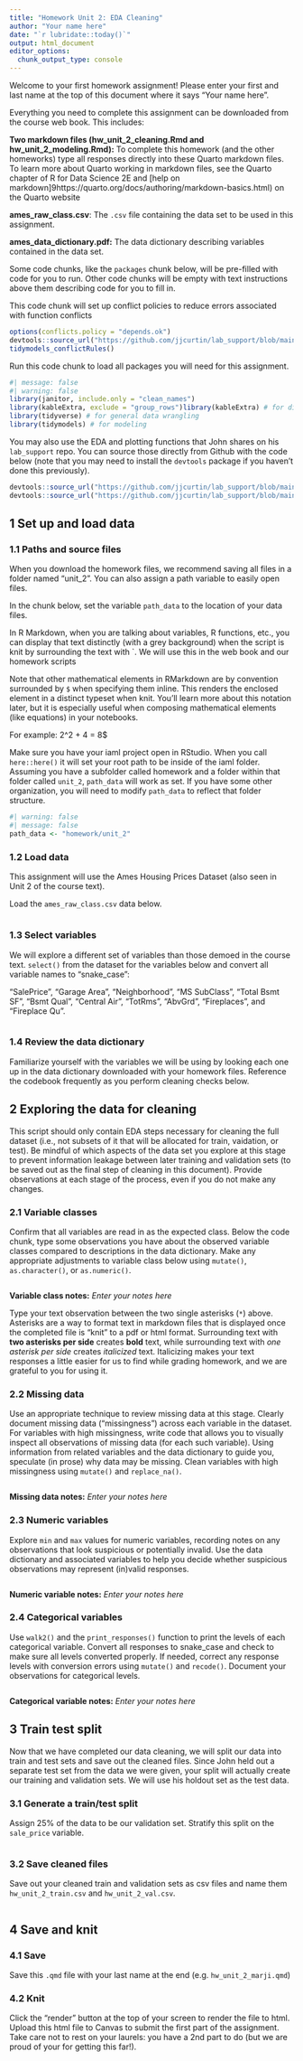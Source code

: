 ```yaml
---
title: "Homework Unit 2: EDA Cleaning"
author: "Your name here"
date: "`r lubridate::today()`"
output: html_document
editor_options: 
  chunk_output_type: console
---
```


Welcome to your first homework assignment! Please enter your first and last name at the top of this document where it says "Your name here".

Everything you need to complete this assignment can be downloaded from the course web book. This includes:

**Two markdown files (hw_unit_2_cleaning.Rmd and hw_unit_2_modeling.Rmd):** 
To complete this homework (and the other homeworks) type all responses directly into these Quarto markdown files. To learn more about Quarto working in markdown files, see the Quarto chapter of R for Data Science 2E and [help on markdown]9https://quarto.org/docs/authoring/markdown-basics.html) on the Quarto website

**ames_raw_class.csv**:
The `.csv` file containing the data set to be used in this assignment.

**ames_data_dictionary.pdf:**
The data dictionary describing variables contained in the data set.

Some code chunks, like the `packages` chunk below, will be pre-filled with code for you to run. Other code chunks will be empty with text instructions above them describing code for you to fill in.

This code chunk will set up conflict policies to reduce errors associated with function conflicts
```r
options(conflicts.policy = "depends.ok")
devtools::source_url("https://github.com/jjcurtin/lab_support/blob/main/fun_ml.R?raw=true")
tidymodels_conflictRules()
```

Run this code chunk to load all packages you will need for this assignment.
```r
#| message: false
#| warning: false
library(janitor, include.only = "clean_names")
library(kableExtra, exclude = "group_rows")library(kableExtra) # for displaying formatted tables w/ kbl()
library(tidyverse) # for general data wrangling
library(tidymodels) # for modeling
```

You may also use the EDA and plotting functions that John shares on his `lab_support` repo.  You can source those directly from Github with the code below (note that you may need to install the `devtools` package if you haven't done this previously).

```r
devtools::source_url("https://github.com/jjcurtin/lab_support/blob/main/fun_eda.R?raw=true")
devtools::source_url("https://github.com/jjcurtin/lab_support/blob/main/fun_plots.R?raw=true")
``` 

## 1 Set up and load data
### 1.1 Paths and source files

<!--Future TAs, lets update this section to describe how they should setup a project on their computer in a folder named iaml.  Inside that folder, they can have a subfolder for "homework" and folders within that for each unit; e.g. unit_2. etc.  We will assume this sort of organization with our paths.-->

When you download the homework files, we recommend saving all files in a folder named "unit_2". You can also assign a path variable to easily open files.

In the chunk below, set the variable `path_data` to the location of your data files. 

In R Markdown, when  you are talking about variables, R functions, etc., you can display that text distinctly (with a grey background) when the script is knit by surrounding the text with `.  We will use this in the web book and our homework scripts 

Note that other mathematical elements in RMarkdown are by convention surrounded by `$` when specifying them inline. This renders the enclosed element in a distinct typeset when knit. You'll learn more about this notation later, but it is especially useful when composing mathematical elements (like equations) in your notebooks. 

For example: 2^2 + 4 = 8$

Make sure you have your iaml project open in RStudio.  When you call `here::here()` it will set your root path to be inside of the iaml folder.   Assuming you have a subfolder called homework and a folder within that folder called `unit_2`, `path_data` will work as set.  If you have some other organization, you will need to modify `path_data` to reflect that folder structure.
```r
#| warning: false
#| message: false
path_data <- "homework/unit_2"
```


### 1.2 Load data

This assignment will use the Ames Housing Prices Dataset (also seen in Unit 2 of the course text).

Load the `ames_raw_class.csv` data below.
```r

```

### 1.3 Select variables
We will explore a different set of variables than those demoed in the course text. `select()` from the dataset for the variables below and convert all variable names to "snake_case":

"SalePrice", "Garage Area", "Neighborhood", "MS SubClass", "Total Bsmt SF", "Bsmt Qual", "Central Air", "TotRms", "AbvGrd", "Fireplaces", and "Fireplace Qu".

```r

```

### 1.4 Review the data dictionary

Familiarize yourself with the variables we will be using by looking each one up in the data dictionary downloaded with your homework files. Reference the codebook frequently as you perform cleaning checks below.

## 2 Exploring the data for cleaning
This script should only contain EDA steps necessary for cleaning the full dataset (i.e., not subsets of it that will be allocated for train, vaidation, or test). Be mindful of which aspects of the data set you explore at this stage to prevent information leakage between later training and validation sets (to be saved out as the final step of cleaning in this document). Provide observations at each stage of the process, even if you do not make any changes.

### 2.1 Variable classes
Confirm that all variables are read in as the expected class. Below the code chunk, type some observations you have about the observed variable classes compared to descriptions in the data dictionary. Make any appropriate adjustments to variable class below using `mutate()`, `as.character()`, or `as.numeric()`.


<!--UPDATE TO DISCUSS CLASSING CATEGORICAL AS FACTOR-->
```r

```
**Variable class notes:**
*Enter your notes here*

Type your text observation between the two single asterisks (`*`) above. Asterisks are a way to format text in markdown files that is displayed once the completed file is "knit" to a pdf or html format. Surrounding text with **two asterisks per side** creates **bold** text, while surrounding text with *one asterisk per side* creates *italicized* text. Italicizing makes your text responses a little easier for us to find while grading homework, and we are grateful to you for using it.

### 2.2 Missing data
Use an appropriate technique to review missing data at this stage. Clearly document missing data ("missingness") across each variable in the dataset. For variables with high missingness, write code that allows you to visually inspect all observations of missing data (for each such variable). Using information from related variables and the data dictionary to guide you, speculate (in prose) why data may be missing. Clean variables with high missingness using `mutate()` and `replace_na()`.

```r

```

**Missing data notes:**
*Enter your notes here*

### 2.3 Numeric variables

Explore `min` and `max` values for numeric variables, recording notes on any observations that look suspicious or potentially invalid. Use the data dictionary and associated variables to help you decide whether suspicious observations may represent (in)valid responses.

```r

```

**Numeric variable notes:**
*Enter your notes here*

### 2.4 Categorical variables

<!-- no longer need print_responses now that we use factors.  just use levels() and maybe print().  See book-->
<!-- can tidy levels with tidy_responses() funtion-->
<!--don use recode() use fct_recode().  See book-->
Use `walk2()` and the `print_responses()` function to print the levels of each categorical variable. Convert all responses to snake_case and check to make sure all levels converted properly. If needed, correct any response levels with conversion errors using `mutate()` and `recode()`. Document your observations for categorical levels.

```r

```

**Categorical variable notes:**
*Enter your notes here*


## 3 Train test split
Now that we have completed our data cleaning, we will split our data into train and test sets and save out the cleaned files. Since John held out a separate test set from the data we were given, your split will actually create our training and validation sets. We will use his holdout set as the test data.

### 3.1 Generate a train/test split
Assign 25% of the data to be our validation set. Stratify this split on the `sale_price` variable.

```r

```


### 3.2 Save cleaned files
Save out your cleaned train and validation sets as csv files and name them `hw_unit_2_train.csv` and `hw_unit_2_val.csv`.

```r

```

## 4 Save and knit 

### 4.1 Save
Save this `.qmd` file with your last name at the end (e.g. `hw_unit_2_marji.qmd`)

### 4.2 Knit
Click the "render" button at the top of your screen to render the file to html. Upload this html file to Canvas to submit the first part of the assignment. Take care not to rest on your laurels: you have a 2nd part to do (but we are proud of your for getting this far!).